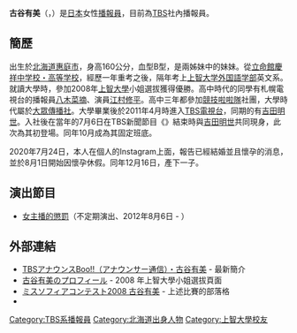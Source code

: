 {{更新|time=2019-03-10T08:23:03+00:00}}
{{BLP unsourced|time=2020-04-18T10:01:53+00:00}}
{{Infobox announcer
| name                = 古谷有美
| image               = 
| original_text       = {{lang|ja|古谷 有美}}
| original_spelling   = {{lang|ja|ふるや ゆうみ}}
| sex                 = 女
| born                = {{Birth date and age|1988|03|23}}
| dead                = 
| locality            = {{flagicon|JPN}} [[日本|日本]][[北海道|北海道]][[惠庭市|惠庭市]]
| education           = {{flagicon|JPN}} [[日本|日本]][[上智大學|上智大學]]外文部英國文學科
| employment_main     = [[播報員|播報員]]
| footnotes           = 
| width               = 
}}
{{Japanese|japanese=古谷 有美|kana=ふるや ゆうみ|romaji=Furuya Yuumi }}

'''古谷有美'''（{{lang-ja|古谷 有美}}，{{bd|1988年|03月23日|catIdx=Furuya Yuumi}}）是[[日本|日本]]女性[[播報員|播報員]]，目前為[[TBS電視台|TBS]]社內播報員。

== 簡歷 ==
出生於[[北海道|北海道]][[惠庭市|惠庭市]]，身高160公分，血型B型，是兩姊妹中的妹妹。從[[立命館慶祥中学校・高等学校|立命館慶祥中学校・高等学校]]，經歷一年重考之後，隔年考上[[上智大学外国語学部|上智大学外国語学部]]英文系。就讀大學時，參加2008年[[上智大學|上智大學]]小姐選拔獲得優勝。高中時代的同學有札幌電視台的播報員[[八木菜摘|八木菜摘]]、演員[[江村修平|江村修平]]。高中三年都參加[[競技啦啦隊|競技啦啦隊]]社團，大學時代屬於[[大眾傳播社|大眾傳播社]]。大學畢業後於2011年4月時進入[[TBS電視台|TBS電視台]]，同期的有[[吉田明世|吉田明世]]。入社後在當年的7月6日在TBS新聞節目《{{link-ja|新聞播報室|Nスタ|N-Sta}}》結束時與[[吉田明世|吉田明世]]共同現身，此次為其初登場。同年10月成為其固定班底。

2020年7月24日，本人在個人的Instagram上面，報告已經結婚並且懷孕的消息，並於8月1日開始因懷孕休假。同年12月16日，產下一子。

== 演出節目 ==
* [[女主播的懲罰|女主播的懲罰]]（不定期演出、2012年8月6日 - ）

== 外部連結 ==
* [http://www.tbs.co.jp/anatsu/who/furuya.html TBSアナウンスBoo!!（アナウンサー通信）・古谷有美] {{Wayback|url=http://www.tbs.co.jp/anatsu/who/furuya.html |date=20210223222805 }} - 最新簡介
* [http://www.camcolle.jp/miss/misssophia2008/profile/entry2.php 古谷有美のプロフィール] {{Wayback|url=http://www.camcolle.jp/miss/misssophia2008/profile/entry2.php |date=20160627201231 }} - 2008 年上智大學小姐選拔頁面
* [http://misssophia2008.camcolle.jp/blog/furuya/ ミスソフィアコンテスト2008 古谷有美] {{Wayback|url=http://misssophia2008.camcolle.jp/blog/furuya/ |date=20181002221612 }} - 上述比賽的部落格
* {{Instagram|yuumifuruya}}

{{TBS電視台主播}}
{{DEFAULTSORT:Furuya Yumi}}
[[Category:TBS系播報員|Category:TBS系播報員]]
[[Category:北海道出身人物|Category:北海道出身人物]]
[[Category:上智大學校友|Category:上智大學校友]]